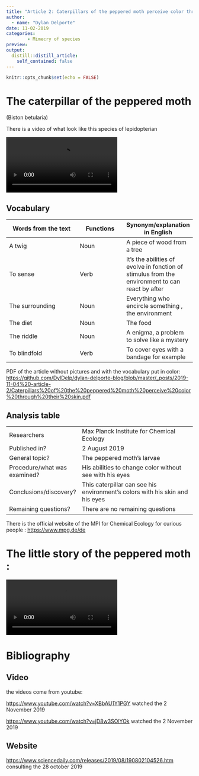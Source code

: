 ```yaml
---
title: "Article 2: Caterpillars of the peppered moth perceive color through their skin"  
author: 
  - name: "Dylan Delporte"
date: 11-02-2019
categories:
        - Mimecry of species
preview: 
output:
  distill::distill_article:
    self_contained: false
---
```


```r
knitr::opts_chunk$set(echo = FALSE)
```

# The caterpillar of the peppered moth 
(Biston betularia)

There is a video of what look like this species of lepidopterian


![](image/peppered_moth.MP4)




## Vocabulary 

| Words from the text | Functions   |  Synonym/explanation in English |
| ------------------- | ------------|------------- |
| A twig  |  Noun | A piece of wood from a tree |
| To sense | Verb | It's the abilities of evolve in fonction of stimulus from the environment to can react by after |
| The surrounding | Noun  | Everything who encircle something , the environment |
| The diet | Noun | The food |
| The riddle | Noun | A enigma, a problem to solve like a mystery |
| To blindfold | Verb | To cover eyes with a bandage for example |

PDF of the article without pictures and with the vocabulary put in color:
<https://github.com/DylDelp/dylan-delporte-blog/blob/master/_posts/2019-11-04%20-article-2/Caterpillars%20of%20the%20peppered%20moth%20perceive%20color%20through%20their%20skin.pdf>

## Analysis table 

|                              |                                                                     |
| ---------------------------- | ------------------------------------------------------------------- |
| Researchers                  | Max Planck Institute for Chemical Ecology |
| Published in?                | 2 August 2019  |
| General topic?               | The peppered moth's larvae |
| Procedure/what was examined? |  His abilities to change color without see with his eyes |
| Conclusions/discovery?       | This caterpillar can see his environment's colors with his skin and his eyes |
| Remaining questions?         | There are no remaining questions |

There is the official website of the MPI for Chemical Ecology for curious people  : <https://www.mpg.de/de>

# The little story of the peppered moth :

![](image/Story_peppered_moth.MP4)


# Bibliography
## Video 

the videos come from youtube: 

<https://www.youtube.com/watch?v=XBbAU1Y1PGY>  watched the 2 November 2019

<https://www.youtube.com/watch?v=jD8w3SOlYOk>  watched the 2 November 2019

## Website

<https://www.sciencedaily.com/releases/2019/08/190802104526.htm>
consulting the 28 october 2019




